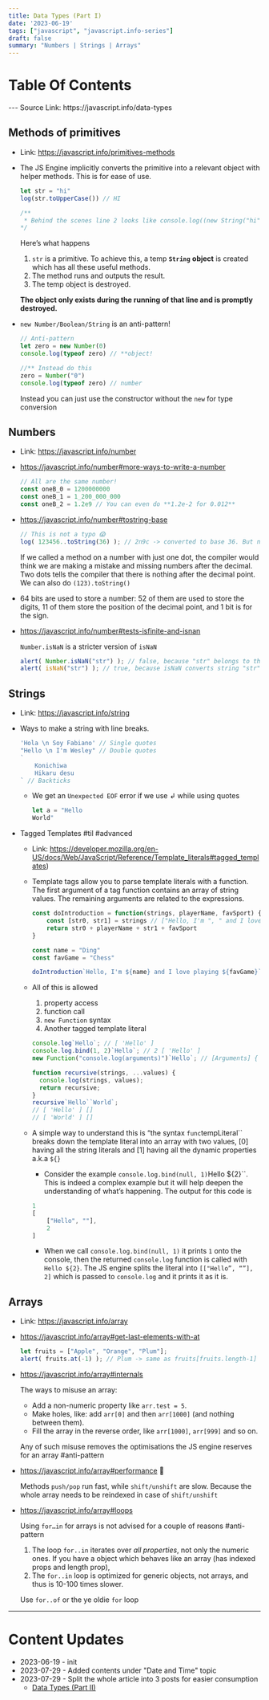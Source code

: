 ```yaml
---
title: Data Types (Part I)
date: '2023-06-19'
tags: ["javascript", "javascript.info-series"]
draft: false
summary: "Numbers | Strings | Arrays"
---
```


# Table Of Contents
<TOCInline toc={props.toc} exclude="Table Of Contents"/>
---
Source Link: https://javascript.info/data-types

## Methods of primitives
- Link: https://javascript.info/primitives-methods
- The JS Engine implicitly converts the primitive into a relevant object with helper methods. This is for ease of use.
    
    ```jsx
    let str = "hi"
    log(str.toUpperCase()) // HI
    
    /**
     * Behind the scenes line 2 looks like console.log((new String("hi")).toUpperCase())
    */
    ```
    
    Here’s what happens
    
    1. `str` is a primitive. To achieve this, a temp **`String`** **object** is created which has all these useful methods.
    2. The method runs and outputs the result.
    3. The temp object is destroyed.
    
    **The object only exists during the running of that line and is promptly destroyed.**
    
- `new Number/Boolean/String` is an anti-pattern!
    
    ```jsx
    // Anti-pattern
    let zero = new Number(0)
    console.log(typeof zero) // **object!
    
    //** Instead do this
    zero = Number("0")
    console.log(typeof zero) // number
    ```
    
    Instead you can just use the constructor without the `new` for type conversion
    

## Numbers

- Link: https://javascript.info/number
- https://javascript.info/number#more-ways-to-write-a-number
    
    ```jsx
    // All are the same number!
    const oneB_0 = 1200000000
    const oneB_1 = 1_200_000_000
    const oneB_2 = 1.2e9 // You can even do **1.2e-2 for 0.012**
    ```
    
- https://javascript.info/number#tostring-base
    
    ```jsx
    // This is not a typo 😱
    log( 123456..toString(36) ); // 2n9c -> converted to base 36. But notice the 2 dots
    ```
    
    If we called a method on a number with just one dot, the compiler would think we are making a mistake and missing numbers after the decimal. Two dots tells the compiler that there is nothing after the decimal point. We can also do `(123).toString()`
    
- 64 bits are used to store a number: 52 of them are used to store the digits, 11 of them store the position of the decimal point, and 1 bit is for the sign.
- https://javascript.info/number#tests-isfinite-and-isnan
    
    `Number.isNaN` is a stricter version of `isNaN`
    
    ```jsx
    alert( Number.isNaN("str") ); // false, because "str" belongs to the string type, not the number type
    alert( isNaN("str") ); // true, because isNaN converts string "str" into a number and gets NaN as a result of this conversion
    ```
    

## Strings

- Link: https://javascript.info/string
- Ways to make a string with line breaks.
    
    ```jsx
    'Hola \n Soy Fabiano' // Single quotes
    "Hello \n I'm Wesley" // Double quotes
    `
    	Konichiwa
    	Hikaru desu
    ` // Backticks
    ```
    
    - We get an `Unexpected EOF` error if we use ↲ while using quotes
        
        ```jsx
        let a = "Hello
        World"
        ```
        
- Tagged Templates #til #advanced
    - Link: https://developer.mozilla.org/en-US/docs/Web/JavaScript/Reference/Template_literals#tagged_templates)
    - Template tags allow you to parse template literals with a function. The first argument of a tag function contains an array of string values. The remaining arguments are related to the expressions.
        
        ```jsx
        const doIntroduction = function(strings, playerName, favSport) {
        	const [str0, str1] = strings // ["Hello, I'm ", " and I love playing ", ""]
        	return str0 + playerName + str1 + favSport
        }
        
        const name = "Ding"
        const favGame = "Chess"
        
        doIntroduction`Hello, I'm ${name} and I love playing ${favGame}` // Hello, I'm Ding and I love playing Chess
        ```
        
    - All of this is allowed
        1. property access
        2. function call
        3. `new Function` syntax
        4. Another tagged template literal 
        
        ```jsx
        console.log`Hello`; // [ 'Hello' ]
        console.log.bind(1, 2)`Hello`; // 2 [ 'Hello' ]
        new Function("console.log(arguments)")`Hello`; // [Arguments] { '0': [ 'Hello' ] }
        
        function recursive(strings, ...values) {
          console.log(strings, values);
          return recursive;
        }
        recursive`Hello``World`;
        // [ 'Hello' ] []
        // [ 'World' ] []
        ```
        
    - A simple way to understand this is “the syntax `func`tempLiteral`` breaks down the template literal into an array with two values, [0] having all the string literals and [1] having all the dynamic properties a.k.a `${}`
        
        
        - Consider the example `console.log.bind(null, 1)`Hello ${2}``. This is indeed a complex example but it will help deepen the understanding of what’s happening. The output for this code is
        
        ```jsx
        1
        [
        	["Hello", ""],
        	2
        ]
        ```
        
        - When we call `console.log.bind(null, 1)` it prints `1` onto the console, then the returned `console.log` function is called with ``Hello ${2}``. The JS engine splits the literal into `[["Hello”, “”], 2]` which is passed to `console.log` and it prints it as it is.

## Arrays

- Link: https://javascript.info/array
- https://javascript.info/array#get-last-elements-with-at
    
    ```jsx
    let fruits = ["Apple", "Orange", "Plum"];
    alert( fruits.at(-1) ); // Plum -> same as fruits[fruits.length-1]
    ```
    
- https://javascript.info/array#internals
    
    The ways to misuse an array:
    
    - Add a non-numeric property like `arr.test = 5`.
    - Make holes, like: add `arr[0]` and then `arr[1000]` (and nothing between them).
    - Fill the array in the reverse order, like `arr[1000]`, `arr[999]` and so on.
    
    Any of such misuse removes the optimisations the JS engine reserves for an array #anti-pattern
    
- https://javascript.info/array#performance 🤯
    
    Methods `push/pop` run fast, while `shift/unshift` are slow. Because the whole array needs to be reindexed in case of `shift/unshift`
    
- https://javascript.info/array#loops
    
    Using `for…in` for arrays is not advised for a couple of reasons #anti-pattern
    
    1. The loop `for..in` iterates over *all properties*, not only the numeric ones. If you have a object which behaves like an array (has indexed props and length prop), 
    2. The `for..in` loop is optimized for generic objects, not arrays, and thus is 10-100 times slower.
    
    Use `for..of` or the ye oldie `for` loop

---
# Content Updates
- 2023-06-19 - init
- 2023-07-29 - Added contents under "Date and Time" topic
- 2023-07-29 - Split the whole article into 3 posts for easier consumption
  - <a key="data-types-2" href="/blog/dev/javascript.info-notes/data-types-2"> Data Types (Part II) </a>